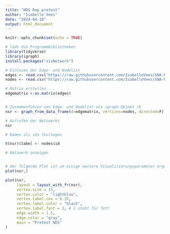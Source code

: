---
title: "NDS Rap pretest"
author: "Isabelle Vees"
date: "2024-04-18"
output: html_document
---

```{r setup, include=FALSE}

knitr::opts_chunk$set(echo = TRUE)

# lädt die Programmbibliotheken
library(tidyverse)
library(igraph)
install.packages("visNetwork")
```

```{r}
# Einlesen der Edge- und Nodelist
edges <- read.csv("https://raw.githubusercontent.com/IsabelleVees/SNA-NDS/main/nds_edges.csv", header=T, as.is=T, sep = ",")
nodes <- read.csv("https://raw.githubusercontent.com/IsabelleVees/SNA-NDS/main/nds_nodes.csv", header=T, as.is=T, sep = ",")

# Matrix erstellen
edgematrix <-as.matrix(edges)


# Zusammenführen von Edge- und Nodelist als igraph-Objekt rb
nsr <- graph_from_data_frame(d=edgematrix, vertices=nodes, directed=F)

# Aufrufen der Netzwerks
nsr

# Namen als ids festlegen

V(nsr)$label <- nodes$id

# Netzwerk anzeigen


# der folgende Plot ist um einige weitere Visualisierungsparameter ergänzt
plot(nsr,)

plot(nsr, 
     layout = layout_with_fr(nsr),  
     vertex.size = 15,               
     vertex.color = "lightblue",    
     vertex.label.cex = 0.35,         
     vertex.label.color = "black",
     vertex.label.font = 2, # 2 steht für fett
     edge.width = 1.5,                 
     edge.color = "gray",            
     main = "Pretest NDS"  
)
```



